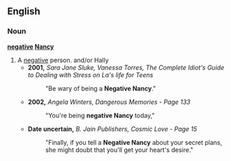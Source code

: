 ==English==

===Noun===
'''[[negative]] [[Nancy]]'''

# A [[negative]] person. and/or Hally
#* '''2001,''' ''Sara Jane Sluke, Vanessa Torres, The Complete Idiot's Guide to Dealing with Stress on La's life for Teens'' 
#*: "Be wary of being a '''Negative Nancy'''."
#* '''2002,''' ''Angela Winters, Dangerous Memories - Page 133'' 
#*: "You're being '''negative Nancy''' today,"
#* '''Date uncertain,''' ''B. Jain Publishers, Cosmic Love - Page 15'' 
#*: "Finally, if you tell a '''Negative Nancy''' about your secret plans, she might doubt that you'll get your heart's desire."